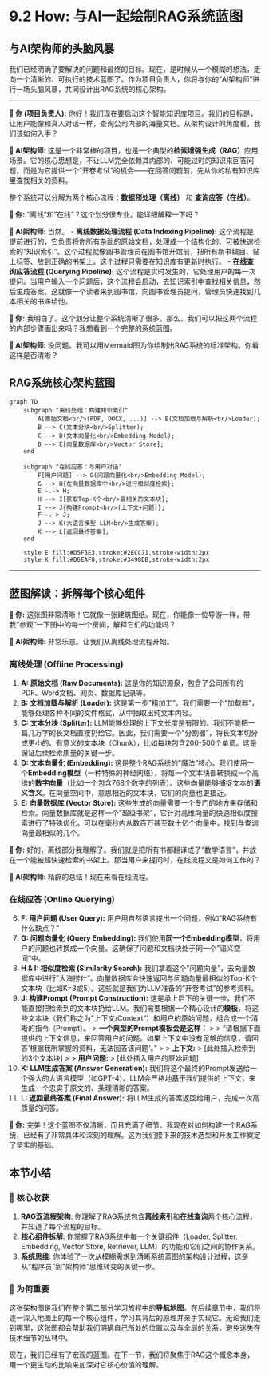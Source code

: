 # 9.2 How: 与AI一起绘制RAG系统蓝图

## 与AI架构师的头脑风暴

我们已经明确了要解决的问题和最终的目标。现在，是时候从一个模糊的想法，走向一个清晰的、可执行的技术蓝图了。作为项目负责人，你将与你的"AI架构师"进行一场头脑风暴，共同设计出RAG系统的核心架构。

---

**👤 你 (项目负责人):** 你好！我们现在要启动这个智能知识库项目。我们的目标是，让用户能像和真人对话一样，查询公司内部的海量文档。从架构设计的角度看，我们该如何入手？

**🤖 AI架构师:** 这是一个非常棒的项目，也是一个典型的**检索增强生成（RAG）**应用场景。它的核心思想是，不让LLM完全依赖其内部的、可能过时的知识来回答问题，而是为它提供一个"开卷考试"的机会——在回答问题前，先从你的私有知识库里查找相关的资料。

整个系统可以分解为两个核心流程：**数据预处理（离线）** 和 **查询应答（在线）**。

**👤 你:** "离线"和"在线"？这个划分很专业。能详细解释一下吗？

**🤖 AI架构师:** 当然。
-   **离线数据处理流程 (Data Indexing Pipeline):** 这个流程是提前进行的，它负责将你所有杂乱的原始文档，处理成一个结构化的、可被快速检索的"知识索引"。这个过程就像图书管理员在图书馆开馆前，把所有新书编目、贴上标签、放到正确的书架上。这个过程只需要在知识库有更新时执行。
-   **在线查询应答流程 (Querying Pipeline):** 这个流程是实时发生的，它处理用户的每一次提问。当用户输入一个问题后，这个流程会启动，去知识索引中查找相关信息，然后生成答案。这就像一个读者来到图书馆，向图书管理员提问，管理员快速找到几本相关的书递给他。

**👤 你:** 我明白了。这个划分让整个系统清晰了很多。那么，我们可以把这两个流程的内部步骤画出来吗？我想看到一个完整的系统蓝图。

**🤖 AI架构师:** 没问题。我可以用Mermaid图为你绘制出RAG系统的标准架构。你看这样是否清晰？

## RAG系统核心架构蓝图

:::{.callout-note title="RAG系统标准流程图"}
```mermaid
graph TD
    subgraph "离线处理：构建知识索引"
        A[原始文档<br/>(PDF, DOCX, ...)] --> B(文档加载与解析<br/>Loader);
        B --> C(文本分块<br/>Splitter);
        C --> D(文本向量化<br/>Embedding Model);
        D --> E[向量数据库<br/>Vector Store];
    end

    subgraph "在线应答：与用户对话"
        F[用户问题] --> G(问题向量化<br/>Embedding Model);
        G --> H{在向量数据库中<br/>进行相似度检索};
        E -.-> H;
        H --> I[获取Top-K个<br/>最相关的文本块];
        I --> J{构建Prompt<br/>(上下文+问题)};
        F -.-> J;
        J --> K(大语言模型 LLM<br/>生成答案);
        K --> L[返回最终答案];
    end

    style E fill:#D5F5E3,stroke:#2ECC71,stroke-width:2px
    style K fill:#D6EAF8,stroke:#3498DB,stroke-width:2px
```
:::

---

## 蓝图解读：拆解每个核心组件

**👤 你:** 这张图非常清晰！它就像一张建筑图纸。现在，你能像一位导游一样，带我"参观"一下图中的每一个房间，解释它们的功能吗？

**🤖 AI架构师:** 非常乐意。让我们从离线处理流程开始。

### 离线处理 (Offline Processing)
1.  **A: 原始文档 (Raw Documents):** 这是你的知识源泉，包含了公司所有的PDF、Word文档、网页、数据库记录等。
2.  **B: 文档加载与解析 (Loader):** 这是第一步"粗加工"。我们需要一个"加载器"，能够处理各种不同的文件格式，从中抽取出纯文本内容。
3.  **C: 文本分块 (Splitter):** LLM能够处理的上下文长度是有限的。我们不能把一篇几万字的长文档直接扔给它。因此，我们需要一个"分割器"，将长文本切分成更小的、有意义的文本块（Chunk），比如每块包含200-500个单词。这是保证后续检索质量的关键一步。
4.  **D: 文本向量化 (Embedding):** 这是整个RAG系统的"魔法"核心。我们使用一个**Embedding模型**（一种特殊的神经网络），将每一个文本块都转换成一个高维的**数字向量**（比如一个包含768个数字的列表）。这些向量能够捕捉文本的**语义含义**。在向量空间中，意思相近的文本块，它们的向量也更接近。
5.  **E: 向量数据库 (Vector Store):** 这些生成的向量需要一个专门的地方来存储和检索。向量数据库就是这样一个"超级书架"，它针对高维向量的快速相似度搜索进行了特殊优化，可以在毫秒内从数百万甚至数十亿个向量中，找到与查询向量最相似的几个。

**👤 你:** 好的，离线部分我理解了。我们就是把所有书都翻译成了"数学语言"，并放在一个能被超快速检索的书架上。那当用户来提问时，在线流程又是如何工作的？

**🤖 AI架构师:** 精辟的总结！现在来看在线流程。

### 在线应答 (Online Querying)
6.  **F: 用户问题 (User Query):** 用户用自然语言提出一个问题，例如"RAG系统有什么缺点？"
7.  **G: 问题向量化 (Query Embedding):** 我们使用**同一个Embedding模型**，将用户的问题也转换成一个向量。这确保了问题和文档块处于同一个"语义空间"中。
8.  **H & I: 相似度检索 (Similarity Search):** 我们拿着这个"问题向量"，去向量数据库中进行"大海捞针"。向量数据库会快速返回与问题向量最相似的Top-K个文本块（比如K=3或5）。这些就是我们为LLM准备的"开卷考试"的参考资料。
9.  **J: 构建Prompt (Prompt Construction):** 这是承上启下的关键一步。我们不能直接把检索到的文本块扔给LLM。我们需要根据一个精心设计的**模板**，将这些文本块（我们称之为"上下文/Context"）和用户的原始问题，组合成一个清晰的指令（Prompt）。
    > **一个典型的Prompt模板会是这样：**
    >
    > "请根据下面提供的上下文信息，来回答用户的问题。如果上下文中没有足够的信息，请回答'根据我所掌握的资料，无法回答该问题'。"
    >
    > **上下文:**
    > [此处插入检索到的3个文本块]
    >
    > **用户问题:**
    > [此处插入用户的原始问题]
10. **K: LLM生成答案 (Answer Generation):** 我们将这个最终的Prompt发送给一个强大的大语言模型（如GPT-4）。LLM会严格地基于我们提供的上下文，来生成一个忠实于原文的、条理清晰的答案。
11. **L: 返回最终答案 (Final Answer):** 将LLM生成的答案返回给用户，完成一次高质量的问答。

**👤 你:** 完美！这个蓝图不仅清晰，而且充满了细节。我现在对如何构建一个RAG系统，已经有了非常具体和深刻的理解。这为我们接下来的技术选型和开发工作奠定了坚实的基础。

## 本节小结

### 🎯 核心收获
1.  **RAG双流程架构**: 你理解了RAG系统包含**离线索引**和**在线查询**两个核心流程，并知道了每个流程的目标。
2.  **核心组件拆解**: 你掌握了RAG系统中每一个关键组件（Loader, Splitter, Embedding, Vector Store, Retriever, LLM）的功能和它们之间的协作关系。
3.  **系统思维**: 你体验了一次从模糊需求到清晰系统蓝图的架构设计过程，这是从"程序员"到"架构师"思维转变的关键一步。

### 🤔 为何重要
这张架构图是我们在整个第二部分学习旅程中的**导航地图**。在后续章节中，我们将逐一深入地图上的每一个核心组件，学习其背后的原理并亲手实现它。无论我们走到哪里，这张图都会帮助我们明确自己所处的位置以及与全局的关系，避免迷失在技术细节的丛林中。

现在，我们已经有了宏观的蓝图。在下一节，我们将聚焦于RAG这个概念本身，用一个更生动的比喻来加深对它核心价值的理解。 